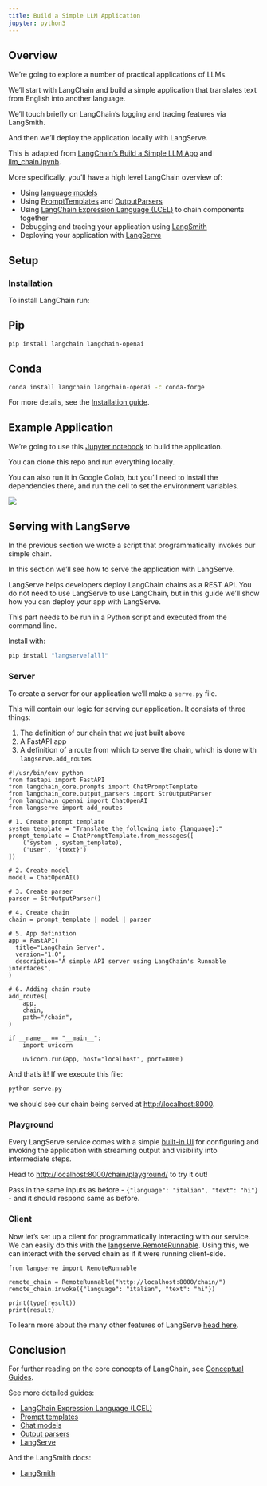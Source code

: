 ```yaml
---
title: Build a Simple LLM Application
jupyter: python3
---
```


## Overview

We're going to explore a number of practical applications of LLMs.

We'll start with LangChain and build a simple application that translates text from English into another language.

We'll touch briefly on LangChain's logging and tracing features via LangSmith.

And then we'll deploy the application locally with LangServe.

This is adapted from [LangChain's Build a Simple LLM App](https://python.langchain.com/docs/tutorials/llm_chain/)
and [llm_chain.ipynb](https://github.com/langchain-ai/langchain/blob/master/docs/docs/tutorials/llm_chain.ipynb).

More specifically, you'll have a high level LangChain overview of:

- Using [language models](https://python.langchain.com/docs/concepts/chat_models/)
- Using [PromptTemplates](https://python.langchain.com/docs/concepts/prompt_templates/) 
  and [OutputParsers](https://python.langchain.com/docs/concepts/output_parsers/)
- Using [LangChain Expression Language (LCEL)](https://python.langchain.com/docs/concepts/lcel/) to chain components together
- Debugging and tracing your application using [LangSmith](https://docs.smith.langchain.com/)
- Deploying your application with [LangServe](https://python.langchain.com/docs/concepts/#langserve)

## Setup

### Installation

To install LangChain run:

::: {.panel-tabset}

## Pip

```bash
pip install langchain langchain-openai
```

## Conda

```bash
conda install langchain langchain-openai -c conda-forge
```

:::

For more details, see the
[Installation guide](https://python.langchain.com/docs/how_to/installation/).

## Example Application

We're going to use this 
[Jupyter notebook](https://github.com/trgardos/ml-549-fa24/blob/main/src/langchain/build-simple-llm-app-with-langchain.ipynb)
to build the application.

You can clone this repo and run everything locally.

You can also run it in Google Colab, but you'll need to install the dependencies there,
and run the cell to set the environment variables.

[![](https://colab.research.google.com/assets/colab-badge.svg)](https://colab.research.google.com/github/trgardos/ml-549-fa24/blob/main/src/langchain/build-simple-llm-app-with-langchain.ipynb)

## Serving with LangServe

In the previous section we wrote a script that programmatically invokes our simple chain.

In this section we'll see how to serve the application with LangServe.

LangServe helps developers deploy LangChain chains as a REST API. You do not need
to use LangServe to use LangChain, but in this guide we'll show how you can deploy
your app with LangServe.

This part needs to be run in a Python script and executed from the command line.

Install with:
```bash
pip install "langserve[all]"
```

### Server

To create a server for our application we'll make a `serve.py` file. 

This will contain our logic for serving our application. It consists of three things:

1. The definition of our chain that we just built above
2. A FastAPI app
3. A definition of a route from which to serve the chain, which is done with `langserve.add_routes`


```.python
#!/usr/bin/env python
from fastapi import FastAPI
from langchain_core.prompts import ChatPromptTemplate
from langchain_core.output_parsers import StrOutputParser
from langchain_openai import ChatOpenAI
from langserve import add_routes

# 1. Create prompt template
system_template = "Translate the following into {language}:"
prompt_template = ChatPromptTemplate.from_messages([
    ('system', system_template),
    ('user', '{text}')
])

# 2. Create model
model = ChatOpenAI()

# 3. Create parser
parser = StrOutputParser()

# 4. Create chain
chain = prompt_template | model | parser

# 5. App definition
app = FastAPI(
  title="LangChain Server",
  version="1.0",
  description="A simple API server using LangChain's Runnable interfaces",
)

# 6. Adding chain route
add_routes(
    app,
    chain,
    path="/chain",
)

if __name__ == "__main__":
    import uvicorn

    uvicorn.run(app, host="localhost", port=8000)
```

And that's it! If we execute this file:
```bash
python serve.py
```
we should see our chain being served at [http://localhost:8000](http://localhost:8000).

### Playground

Every LangServe service comes with a simple
[built-in UI](https://github.com/langchain-ai/langserve/blob/main/README.md#playground)
for configuring and invoking the application with streaming output and visibility
into intermediate steps. 

Head to 
[http://localhost:8000/chain/playground/](http://localhost:8000/chain/playground/)
to try it out! 

Pass in the same inputs as before - `{"language": "italian", "text": "hi"}` - and it should respond same as before.

### Client

Now let's set up a client for programmatically interacting with our service. We can easily do this with the [langserve.RemoteRunnable](/docs/langserve/#client).
Using this, we can interact with the served chain as if it were running client-side.

```.python
from langserve import RemoteRunnable

remote_chain = RemoteRunnable("http://localhost:8000/chain/")
remote_chain.invoke({"language": "italian", "text": "hi"})

print(type(result))
print(result)
```

To learn more about the many other features of LangServe [head here](https://python.langchain.com/docs/langserve/).

## Conclusion

For further reading on the core concepts of LangChain, see [Conceptual Guides](https://python.langchain.com/docs/concepts).

See more detailed guides:

- [LangChain Expression Language (LCEL)](https://python.langchain.com/docs/how_to/#langchain-expression-language-lcel)
- [Prompt templates](https://python.langchain.com/docs/how_to/#prompt-templates)
- [Chat models](https://python.langchain.com/docs/how_to/#chat-models)
- [Output parsers](https://python.langchain.com/docs/how_to/#output-parsers)
- [LangServe](https://python.langchain.com/docs/langserve/)

And the LangSmith docs:

- [LangSmith](https://docs.smith.langchain.com)


